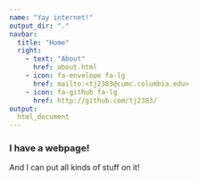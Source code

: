 ```yaml
---
name: "Yay internet!"
output_dir: "."
navbar:
  title: "Home"
  right:
    - text: "About"
      href: about.html
    - icon: fa-envelope fa-lg
      href: mailto:<tj2383@cumc.columbia.edu>
    - icon: fa-github fa-lg
      href: http://github.com/tj2383/
output:
  html_document
---
```


### I have a webpage!

And I can put all kinds of stuff on it!